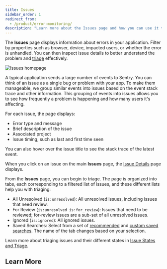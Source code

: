 ```yaml
---
title: Issues
sidebar_order: 1
redirect_from:
  - /product/error-monitoring/
description: "Learn more about the Issues page and how you can use it to efficiently triage issues."
---
```


The **Issues** page displays information about errors in your application. Filter by properties such as browser, device, impacted users, or whether the error is unhandled. You can then inspect issue details to better understand the problem and [triage](/product/issues/issue-details/) effectively.

![Issues homepage](issues-homepage.png)

A typical application sends a large number of events to Sentry. You can think of an issue as a single bug or problem with your app. To make them manageable, we group similar events into issues based on the event stack trace and other information. This grouping of events into issues allows you to see how frequently a problem is happening and how many users it's affecting.

For each issue, the page displays:

- Error type and message
- Brief description of the issue
- Associated project
- Issue timing, such as last and first time seen

You can also hover over the issue title to see the stack trace of the latest event.

When you click on an issue on the main **Issues** page, the [Issue Details](/product/issues/issue-details) page displays.

From the **Issues** page, you can begin to triage. The page is organized into tabs, each corresponding to a filtered list of issues, and these different lists help you with triaging:

- All Unresolved (`is:unresolved`): All unresolved issues, including issues that need review.
- For Review (`is:unresolved is:for_review`): Issues that need to be reviewed; for-review issues are a sub-set of all unresolved issues.
- Ignored (`is:ignored`): All ignored issues.
- Saved Searches: Select from a set of [recommended](/product/sentry-basics/search/saved-searches/#recommended-searches) and [custom saved searches](/product/sentry-basics/search/saved-searches/#organization-wide-saved-searches). The name of the tab changes based on your selection.

Learn more about triaging issues and their different states in [Issue States and Triage](/product/issues/states-triage/).

## Learn More

<PageGrid />
